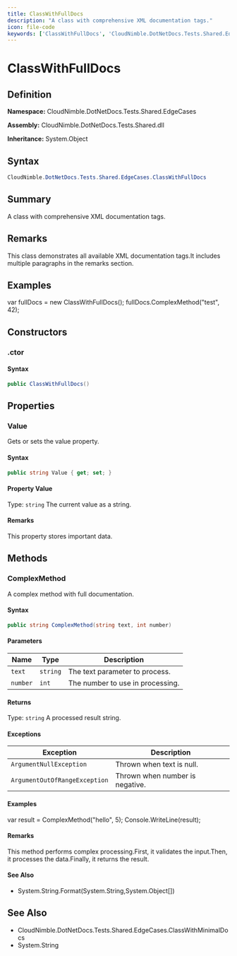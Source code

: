 ```yaml
---
title: ClassWithFullDocs
description: "A class with comprehensive XML documentation tags."
icon: file-code
keywords: ['ClassWithFullDocs', 'CloudNimble.DotNetDocs.Tests.Shared.EdgeCases.ClassWithFullDocs', 'CloudNimble.DotNetDocs.Tests.Shared.EdgeCases', 'class', 'System.Object']
---
```


# ClassWithFullDocs

## Definition

**Namespace:** CloudNimble.DotNetDocs.Tests.Shared.EdgeCases

**Assembly:** CloudNimble.DotNetDocs.Tests.Shared.dll

**Inheritance:** System.Object

## Syntax

```csharp
CloudNimble.DotNetDocs.Tests.Shared.EdgeCases.ClassWithFullDocs
```

## Summary

A class with comprehensive XML documentation tags.

## Remarks

This class demonstrates all available XML documentation tags.It includes multiple paragraphs in the remarks section.

## Examples

var fullDocs = new ClassWithFullDocs();
            fullDocs.ComplexMethod("test", 42);

## Constructors

### .ctor

#### Syntax

```csharp
public ClassWithFullDocs()
```

## Properties

### Value

Gets or sets the value property.

#### Syntax

```csharp
public string Value { get; set; }
```

#### Property Value

Type: `string`
The current value as a string.

#### Remarks

This property stores important data.

## Methods

### ComplexMethod

A complex method with full documentation.

#### Syntax

```csharp
public string ComplexMethod(string text, int number)
```

#### Parameters

| Name | Type | Description |
|------|------|-------------|
| `text` | `string` | The text parameter to process. |
| `number` | `int` | The number to use in processing. |

#### Returns

Type: `string`
A processed result string.

#### Exceptions

| Exception | Description |
|-----------|-------------|
| `ArgumentNullException` | Thrown when text is null. |
| `ArgumentOutOfRangeException` | Thrown when number is negative. |

#### Examples

var result = ComplexMethod("hello", 5);
            Console.WriteLine(result);

#### Remarks

This method performs complex processing.First, it validates the input.Then, it processes the data.Finally, it returns the result.

#### See Also

- System.String.Format(System.String,System.Object[])

## See Also

- CloudNimble.DotNetDocs.Tests.Shared.EdgeCases.ClassWithMinimalDocs
- System.String

